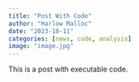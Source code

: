 ```yaml
---
title: "Post With Code"
author: "Harlow Malloc"
date: "2023-10-11"
categories: [news, code, analysis]
image: "image.jpg"
---
```


This is a post with executable code.
